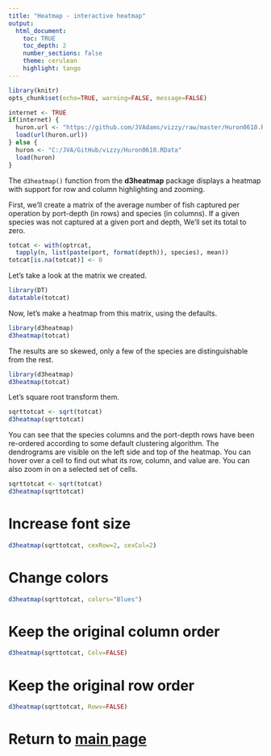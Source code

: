 ```yaml
---
title: "Heatmap - interactive heatmap"
output:
  html_document:
    toc: TRUE
    toc_depth: 2
    number_sections: false
    theme: cerulean
    highlight: tango
---
```


```r
library(knitr) 
opts_chunk$set(echo=TRUE, warning=FALSE, message=FALSE)

internet <- TRUE
if(internet) {
  huron.url <- "https://github.com/JVAdams/vizzy/raw/master/Huron0610.RData"
  load(url(huron.url))
} else {
  huron <- "C:/JVA/GitHub/vizzy/Huron0610.RData"
  load(huron)
}
```

The `d3heatmap()` function from the **d3heatmap** package displays a heatmap with support for row and column highlighting and zooming.

First, we'll create a matrix of the average number of fish captured per operation by port-depth (in rows) and species (in columns).  If a given species was not captured at a given port and depth, We'll set its total to zero.

```r
totcat <- with(optrcat, 
  tapply(n, list(paste(port, format(depth)), species), mean))
totcat[is.na(totcat)] <- 0
```

Let's take a look at the matrix we created.

```r
library(DT)
datatable(totcat)
```

Now, let's make a heatmap from this matrix, using the defaults.

```r
library(d3heatmap)
d3heatmap(totcat)
```

The results are so skewed, only a few of the species are distinguishable from the rest.  

```r
library(d3heatmap)
d3heatmap(totcat)
```

Let's square root transform them.

```r
sqrttotcat <- sqrt(totcat)
d3heatmap(sqrttotcat)
```

You can see that the species columns and the port-depth rows have been re-ordered according to some default clustering algorithm.  The dendrograms are visible on the left side and top of the heatmap.  You can hover over a cell to find out what its row, column, and value are.  You can also zoom in on a selected set of cells.

```r
sqrttotcat <- sqrt(totcat)
d3heatmap(sqrttotcat)
```

# Increase font size

```r
d3heatmap(sqrttotcat, cexRow=2, cexCol=2)
```

# Change colors

```r
d3heatmap(sqrttotcat, colors="Blues")
```

# Keep the original column order

```r
d3heatmap(sqrttotcat, Colv=FALSE)
```

# Keep the original row order

```r
d3heatmap(sqrttotcat, Rowv=FALSE)
```

# Return to [main page](https://rawgit.com/JVAdams/vizzy/master/Visualizations.html)
